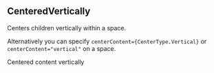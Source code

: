 
<CommonHeader />

<Meta title="Components/CenteredVertically" component={CenteredVertically} />

## CenteredVertically

Centers children vertically within a space.

Alternatively you can specify `centerContent={CenterType.Vertical}` or `centerContent="vertical"` 
on a space.

<Preview>
	<Story name="Default">
		<ViewPort style={blue}>
			<CenteredVertically>Centered content vertically</CenteredVertically>
		</ViewPort>
	</Story>
</Preview>